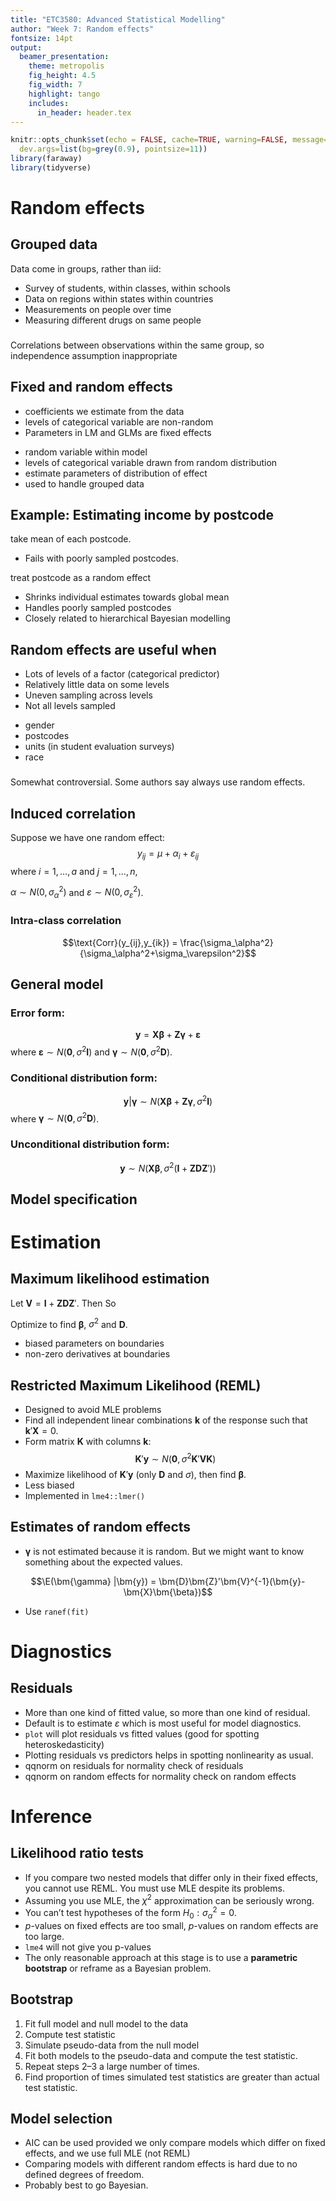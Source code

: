 ```yaml
---
title: "ETC3580: Advanced Statistical Modelling"
author: "Week 7: Random effects"
fontsize: 14pt
output:
  beamer_presentation:
    theme: metropolis
    fig_height: 4.5
    fig_width: 7
    highlight: tango
    includes:
      in_header: header.tex
---
```


```r
knitr::opts_chunk$set(echo = FALSE, cache=TRUE, warning=FALSE, message=FALSE,
  dev.args=list(bg=grey(0.9), pointsize=11))
library(faraway)
library(tidyverse)
```


# Random effects

## Grouped data

Data come in groups, rather than iid:

 * Survey of students, within classes, within schools
 * Data on regions within states within countries
 * Measurements on people over time
 * Measuring different drugs on same people


###
Correlations between observations within the same group, so independence assumption inappropriate

## Fixed and random effects

\alert{Fixed effect:}

 * coefficients we estimate from the data
 * levels of categorical variable are non-random
 * Parameters in LM and GLMs are fixed effects

\alert{Random effect:}

 * random variable within model
 * levels of categorical variable drawn from random distribution
 * estimate parameters of distribution of effect
 * used to handle grouped data

## Example: Estimating income by postcode

\begin{block}{}
Data set consists of household incomes and postcodes.

Some postcodes have many observations, some only a couple of households.
\end{block}\pause

\alert{Approach 1:} take mean of each postcode.

 * Fails with poorly sampled postcodes.

\alert{Approach 2:} treat postcode as a random effect

 * Shrinks individual estimates towards global mean
 * Handles poorly sampled postcodes
 * Closely related to hierarchical Bayesian modelling

## Random effects are useful when \dots
\fontsize{14}{14}\sf

 * Lots of levels of a factor (categorical predictor)
 * Relatively little data on some levels
 * Uneven sampling across levels
 * Not all levels sampled

\pause

\alert{Are these fixed or random?}

 * gender
 * postcodes
 * units (in student evaluation surveys)
 * race

\pause

###
Somewhat controversial. Some authors say always use random effects.

## Induced correlation

Suppose we have one random effect:
$$y_{ij} = \mu + \alpha_i + \varepsilon_{ij}$$
where $i=1,\dots,a$ and $j=1,\dots,n$,

$\alpha \sim N(0,\sigma^2_\alpha)$ and $\varepsilon \sim N(0,\sigma^2_\varepsilon)$.

\pause

### Intra-class correlation
$$\text{Corr}(y_{ij},y_{ik}) = \frac{\sigma_\alpha^2}{\sigma_\alpha^2+\sigma_\varepsilon^2}$$

## General model

### Error form:
$$\bm{y} = \bm{X}\bm{\beta} + \bm{Z}\bm{\gamma} + \bm{\varepsilon}$$
where $\bm{\varepsilon} \sim N(\bm{0}, \sigma^2\bm{I})$ and
$\bm{\gamma} \sim N(\bm{0}, \sigma^2\bm{D})$.\pause

### Conditional distribution form:
$$\bm{y} | \bm{\gamma} \sim N(\bm{X}\bm{\beta} + \bm{Z}\bm{\gamma}, \sigma^2\bm{I})$$
where $\bm{\gamma} \sim N(\bm{0}, \sigma^2\bm{D})$.\pause

### Unconditional distribution form:
$$\bm{y} \sim N(\bm{X}\bm{\beta}, \sigma^2(\bm{I}+\bm{Z}\bm{D}\bm{Z}'))$$

## Model specification

\begin{tabular}{lp{5.5cm}}
\bfseries Formula & \bfseries Meaning \\
\midrule
 \texttt{(1 | g)}             & Random intercept with fixed mean         \\
 \texttt{(1 | g1) + (1 | g2)} & Random intercepts for both \texttt{g1} and \texttt{g2} \\
 \texttt{x + (x | g)}         & Correlated random intercept and slope    \\
 \texttt{x + (x || g)}        & Uncorrelated random intercept and slope
\end{tabular}

# Estimation

## Maximum likelihood estimation
\fontsize{13}{14}\sf

Let $\bm{V}=\bm{I}+\bm{Z}\bm{D}\bm{Z}'$. Then
\begin{block}{}
$$
  L = \frac{1}{(2\pi)^{n/2}|\sigma^2\bm{V}|^{1/2}}
   \exp\left\{
     -\frac{1}{2\sigma^2}(\bm{y}-\bm{X}\bm{\beta})'\bm{V}^{-1}(\bm{y}-\bm{X}\bm{\beta})'
   \right\}
$$
\end{block}\pause
So
\begin{block}{}
$$\textstyle
  \log L = -\frac{n}{2}\log(2\pi) - \frac{1}{2}\log |\sigma^2\bm{V}|
     -\frac{1}{2\sigma^2}(\bm{y}-\bm{X}\bm{\beta})'\bm{V}^{-1}(\bm{y}-\bm{X}\bm{\beta})'
$$
\end{block}\pause

Optimize to find $\bm{\beta}$, $\sigma^2$ and $\bm{D}$.\pause\vspace*{0.3cm}

\alert{Problems:}

 * biased parameters on boundaries
 * non-zero derivatives at boundaries

## Restricted Maximum Likelihood (REML)

 * Designed to avoid MLE problems
 * Find all independent linear combinations $\bm{k}$ of the response such that $\bm{k}'\bm{X}=0$.
 * Form matrix $\bm{K}$ with columns $\bm{k}$:
 $$ \bm{K}'\bm{y} \sim N(\bm{0}, \sigma^2\bm{K}'\bm{V}\bm{K})$$
 * Maximize likelihood of $\bm{K}'\bm{y}$ (only $\bm{D}$ and $\sigma$), then find $\bm{\beta}$.
 * Less biased
 * Implemented in `lme4::lmer()`

## Estimates of random effects

\begin{block}{}
$$\bm{y} | \bm{\gamma} \sim N(\bm{X}\bm{\beta} + \bm{Z}\bm{\gamma}, \sigma^2\bm{I})$$
where $\bm{\gamma} \sim N(\bm{0}, \sigma^2\bm{D})$.\pause
\end{block}

 * $\bm{\gamma}$ is not estimated because it is random. But we might want to know something about the expected values.

$$\E(\bm{\gamma} |\bm{y}) = \bm{D}\bm{Z}'\bm{V}^{-1}(\bm{y}-\bm{X}\bm{\beta})$$

* Use `ranef(fit)`



# Diagnostics

## Residuals
\fontsize{14}{16}\sf

 * More than one kind of fitted value, so more than one kind of residual.
 * Default is to estimate $\varepsilon$ which is most useful for model diagnostics.
 * `plot` will plot residuals vs fitted values (good for spotting heteroskedasticity)
 * Plotting residuals vs predictors helps in spotting nonlinearity as usual.
 * qqnorm on residuals for normality check of residuals
 * qqnorm on random effects for normality check on random effects



# Inference

## Likelihood ratio tests
\fontsize{14}{16}\sf

* If you compare two nested models that differ only in their fixed effects, you cannot use REML. You must use MLE despite its problems.
* Assuming you use MLE, the $\chi^2$ approximation can be seriously wrong.
* You can't test hypotheses of the form $H_0: \sigma_\alpha^2=0$.
* $p$-values on fixed effects are too small, $p$-values on random effects are too large.
* `lme4` will not give you p-values
* The only reasonable approach at this stage is to use a **parametric bootstrap** or reframe as a Bayesian problem.

## Bootstrap

1. Fit full model and null model to the data
2. Compute test statistic
3. Simulate pseudo-data from the null model
4. Fit both models to the pseudo-data and compute the test statistic.
5. Repeat steps 2--3 a large number of times.
6. Find proportion of times simulated test statistics are greater than actual test statistic.

## Model selection

 * AIC can be used provided we only compare models which differ on fixed effects, and we use full MLE (not REML)
 * Comparing models with different random effects is hard due to no defined degrees of freedom.
 * Probably best to go Bayesian.

